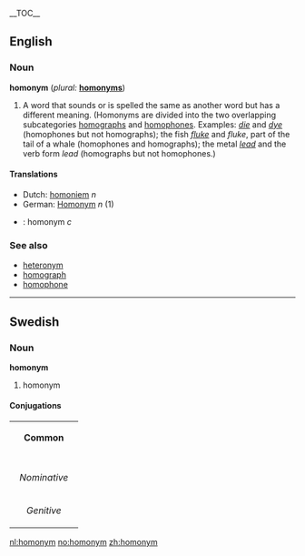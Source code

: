 {{wikipedia}}
__TOC__
==English==

===Noun===
{{nyms}}
'''homonym''' (''plural:'' '''[[homonyms]]''')
# A word that sounds or is spelled the same as another word but has a different meaning.  (Homonyms are divided into the two overlapping subcategories [[homograph]]s and [[homophone]]s.  Examples: ''[[die]]'' and ''[[dye]]'' (homophones but not homographs); the fish ''[[fluke]]'' and ''fluke'', part of the tail of a whale (homophones and homographs); the metal ''[[lead]]'' and the verb form ''lead'' (homographs but not homophones.)

==== Translations ====
*Dutch: [[homoniem]] ''n''
*German: [[Homonym]] ''n'' (1)
*{{sv}}: homonym ''c''

===See also===
*[[heteronym]]
*[[homograph]]
*[[homophone]]

----

==Swedish==
===Noun===
'''homonym'''

#homonym

====Conjugations====
{| border=1 cellspacing=0 
| bgcolor=#FFFFF0 colspan=5 align=center | '''Common''' 
|- 
|- bgcolor=#FFFFF0 align=center 
! rowspan=2 | 
| colspan=2 width=105 | ''Singular'' 
| colspan=2 | ''Plural'' 
|- bgcolor=#FFFFF0 align=center 
| width=105 | ''Indefinite'' 
| width=105 | ''Definite'' 
| width=105 | ''Indefinite'' 
|  width=105 | ''Definite'' 
|- align=center 
| width=105 bgcolor=#FFFFF0 | ''Nominative'' 
| [[homonym]] 
| [[homonymer]] 
| [[homonymen]] 
| [[homonymerna]] 
|- align=center 
| width=105 bgcolor=#FFFFF0 | ''Genitive'' 
| [[homonyms]] 
| [[homonymers]] 
| [[homonymens]] 
| [[homonymernas]] 
|}

[[nl:homonym]]
[[no:homonym]]
[[zh:homonym]]